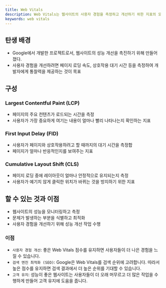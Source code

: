 ```yaml
---
title: Web Vitals
description: Web Vitals는 웹사이트의 사용자 경험을 측정하고 개선하기 위한 지표의 모음이다. 이러한 지표는 웹페이지의 성능과 사용자 중심적인 측면을 파악하여 개발자가 웹사이트를 최적화할 수 있도록 돕는 역할을 한다.
keywords: web vitals
---
```


## 탄생 배경

- Google에서 개발한 프로젝트로서, 웹사이트의 성능 개선을 촉진하기 위해 만들어졌다.
- 사용자 경험을 개선하려면 페이지 로딩 속도, 상호작용 대기 시간 등을 측정하여 개발자에게 통찰력을 제공하는 것이 목표

## 구성

### Largest Contentful Paint (LCP)

- 페이지의 주요 컨텐츠가 로드되는 시간을 측정
- 사용자가 가장 중요하게 여기는 내용이 얼마나 빨리 나타나는지 확인하는 지표

### First Input Delay (FID)

- 사용자가 페이지와 상호작용하려고 할 때까지의 대기 시간을 측정합
- 페이지가 얼마나 반응적인지를 보여주는 지표

### Cumulative Layout Shift (CLS)

- 페이지 로딩 중에 레이아웃이 얼마나 안정적으로 유지되는지 측정
- 사용자가 예기치 않게 클릭한 위치가 바뀌는 것을 방지하기 위한 지표

## 할 수 있는 것과 이점

- 웹사이트의 성능을 모니터링하고 측정
- 문제가 발생하는 부분을 식별하고 최적화
- 사용자 경험을 개선하기 위해 성능 개선 작업 수행

### 이점

- `사용자 경험 개선`: 좋은 Web Vitals 점수를 유지하면 사용자들이 더 나은 경험을 느낄 수 있습니다.
- `검색 엔진 최적화 (SEO)`: Google은 Web Vitals를 검색 순위에 고려합니다. 따라서 높은 점수를 유지하면 검색 결과에서 더 높은 순위를 기대할 수 있습니다.
- `고객 유지`: 성능이 좋은 웹사이트는 사용자들이 더 오래 머무르고 더 많은 작업을 수행하게 만들어 고객 유지에 도움을 줍니다.
